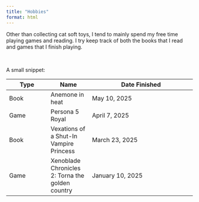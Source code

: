 ---
title: "Hobbies"
format: html
---

Other than collecting cat soft toys, I tend to mainly spend my free time playing games and reading. I try keep track of both the books that I read and games that I finish playing.

\

A small snippet:

| Type | Name | Date Finished |
|------|------|---------------|
| Book | Anemone in heat | May 10, 2025 |
| Game | Persona 5 Royal | April 7, 2025 |
| Book | Vexations of a Shut-In Vampire Princess | March 23, 2025 |
| Game | Xenoblade Chronicles 2: Torna the golden country | January 10, 2025 |
